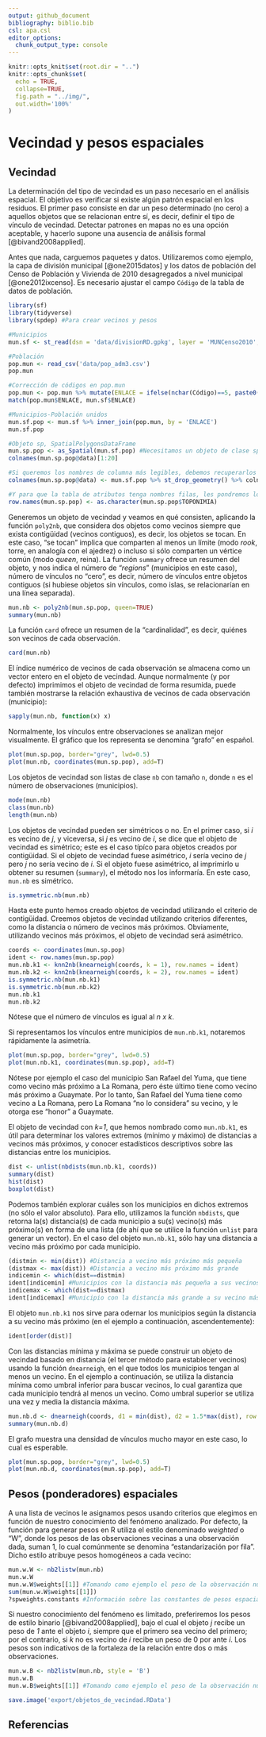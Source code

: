 ```yaml
---
output: github_document
bibliography: biblio.bib
csl: apa.csl
editor_options: 
  chunk_output_type: console
---
```


```r
knitr::opts_knit$set(root.dir = "..")
knitr::opts_chunk$set(
  echo = TRUE,
  collapse=TRUE,
  fig.path = "../img/",
  out.width='100%'
)
```


<!-- Este .md fue generado a partir del .Rmd homónimo. Edítese el .Rmd -->

# Vecindad y pesos espaciales

## Vecindad

La determinación del tipo de vecindad es un paso necesario en el análisis espacial. El objetivo es verificar si existe algún patrón espacial en los residuos. El primer paso consiste en dar un peso determinado (no cero) a aquellos objetos que se relacionan entre sí, es decir, definir el tipo de vínculo de vecindad. Detectar patrones en mapas no es una opción aceptable, y hacerlo supone una ausencia de análisis formal [@bivand2008applied].

Antes que nada, carguemos paquetes y datos. Utilizaremos como ejemplo, la capa de división municipal [@one2015datos] y los datos de población del Censo de Población y Vivienda de 2010 desagregados a nivel municipal [@one2012ixcenso]. Es necesario ajustar el campo `Código` de la tabla de datos de población.


```r
library(sf)
library(tidyverse)
library(spdep) #Para crear vecinos y pesos

#Municipios
mun.sf <- st_read(dsn = 'data/divisionRD.gpkg', layer = 'MUNCenso2010', quiet = T)

#Población
pop.mun <- read_csv('data/pop_adm3.csv')
pop.mun

#Corrección de códigos en pop.mun
pop.mun <- pop.mun %>% mutate(ENLACE = ifelse(nchar(Código)==5, paste0('0', Código),Código))
match(pop.mun$ENLACE, mun.sf$ENLACE)

#Municipios-Población unidos
mun.sf.pop <- mun.sf %>% inner_join(pop.mun, by = 'ENLACE')
mun.sf.pop

#Objeto sp, SpatialPolygonsDataFrame
mun.sp.pop <- as_Spatial(mun.sf.pop) #Necesitamos un objeto de clase sp para el paquete spdep
colnames(mun.sp.pop@data)[1:20]

#Si queremos los nombres de columna más legibles, debemos recuperarlos del original
colnames(mun.sp.pop@data) <- mun.sf.pop %>% st_drop_geometry() %>% colnames

#Y para que la tabla de atributos tenga nombres filas, les pondremos los del campo TOPONIMIA
row.names(mun.sp.pop) <- as.character(mun.sp.pop$TOPONIMIA)
```

Generemos un objeto de vecindad y veamos en qué consisten, aplicando la función `poly2nb`, que considera dos objetos como vecinos siempre que exista contigüidad (vecinos contiguos), es decir, los objetos se tocan. En este caso, "se tocan" implica que comparten al menos un límite (modo *rook*, torre, en analogía con el ajedrez) o incluso si sólo comparten un vértice común (modo *queen*, reina). La función `summary` ofrece un resumen del objeto, y nos indica el número de "*regions*" (municipios en este caso), número de vínculos no "cero", es decir, número de vínculos entre objetos contiguos (si hubiese objetos sin vínculos, como islas, se relacionarían en una línea separada).

```r
mun.nb <- poly2nb(mun.sp.pop, queen=TRUE)
summary(mun.nb)
```

La función `card` ofrece un resumen de la "cardinalidad", es decir, quiénes son vecinos de cada observación.

```r
card(mun.nb)
```

El índice numérico de vecinos de cada observación se almacena como un vector entero en el objeto de vecindad. Aunque normalmente (y por defecto) imprimimos el objeto de vecindad de forma resumida, puede también mostrarse la relación exhaustiva de vecinos de cada observación (municipio):

```r
sapply(mun.nb, function(x) x)
```

Normalmente, los vínculos entre observaciones se analizan mejor visualmente. El gráfico que los representa se denomina "grafo" en español.

```r
plot(mun.sp.pop, border="grey", lwd=0.5)
plot(mun.nb, coordinates(mun.sp.pop), add=T)
```

Los objetos de vecindad son listas de clase `nb` con tamaño `n`, donde `n` es el número de observaciones (municipios).

```r
mode(mun.nb)
class(mun.nb)
length(mun.nb)
```

Los objetos de vecindad pueden ser simétricos o no. En el primer caso, si *i* es vecino de *j*, y viceversa, si *j* es vecino de *i*, se dice que el objeto de vecindad es simétrico; este es el caso típíco para objetos creados por contigüidad. Si el objeto de vecindad fuese asimétrico, *i* sería vecino de *j* pero *j* no sería vecino de *i*. Si el objeto fuese asimétrico, al imprimirlo u obtener su resumen (`summary`), el método nos los informaría. En este caso, `mun.nb` es simétrico.

```r
is.symmetric.nb(mun.nb)
```

Hasta este punto hemos creado objetos de vecindad utilizando el criterio de contigüidad. Creemos objetos de vecindad utilizando criterios diferentes, como la distancia o número de vecinos más próximos. Obviamente, utilizando vecinos más próximos, el objeto de vecindad será asimétrico.


```r
coords <- coordinates(mun.sp.pop)
ident <- row.names(mun.sp.pop)
mun.nb.k1 <- knn2nb(knearneigh(coords, k = 1), row.names = ident)
mun.nb.k2 <- knn2nb(knearneigh(coords, k = 2), row.names = ident)
is.symmetric.nb(mun.nb.k1)
is.symmetric.nb(mun.nb.k2)
mun.nb.k1
mun.nb.k2
```

Nótese que el número de vínculos es igual al *n x k*.

Si representamos los vínculos entre municipios de `mun.nb.k1`, notaremos rápidamente la asimetría.

```r
plot(mun.sp.pop, border="grey", lwd=0.5)
plot(mun.nb.k1, coordinates(mun.sp.pop), add=T)
```

Nótese por ejemplo el caso del municipio San Rafael del Yuma, que tiene como vecino más próximo a La Romana, pero éste último tiene como vecino más próximo a Guaymate. Por lo tanto, San Rafael del Yuma tiene como vecino a La Romana, pero La Romana "no lo considera" su vecino, y le otorga ese "honor" a Guaymate.

El objeto de vecindad con *k=1*, que hemos nombrado como `mun.nb.k1`, es útil para determinar los valores extremos (mínimo y máximo) de distancias a vecinos más próximos, y conocer estadísticos descriptivos sobre las distancias entre los municipios.


```r
dist <- unlist(nbdists(mun.nb.k1, coords))
summary(dist)
hist(dist)
boxplot(dist)
```

Podemos también explorar cuáles son los municipios en dichos extremos (no sólo el valor absoluto). Para ello, utilizamos la función `nbdists`, que retorna la(s) distancia(s) de cada municipio a su(s) vecino(s) más próximo(s) en forma de una lista (de ahí que se utilice la función `unlist` para generar un vector). En el caso del objeto `mun.nb.k1`, sólo hay una distancia a vecino más próximo por cada municipio.

```r
(distmin <- min(dist)) #Distancia a vecino más próximo más pequeña
(distmax <- max(dist)) #Distancia a vecino más próximo más grande
indicemin <- which(dist==distmin)
ident[indicemin] #Municipios con la distancia más pequeña a sus vecinos más próximos
indicemax <- which(dist==distmax)
ident[indicemax] #Municipio con la distancia más grande a su vecino más próximo
```

El objeto `mun.nb.k1` nos sirve para odernar los municipios según la distancia a su vecino más próximo (en el ejemplo a continuación, ascendentemente):

```r
ident[order(dist)]
```

Con las distancias mínima y máxima se puede construir un objeto de vecindad basado en distancia (el tercer método para establecer vecinos) usando la función `dnearneigh`, en el que todos los municipios tengan al menos un vecino. En el ejemplo a continuación, se utiliza la distancia mínima como umbral inferior para buscar vecinos, lo cual garantiza que cada municipio tendrá al menos un vecino. Como umbral superior se utiliza una vez y media la distancia máxima.

```r
mun.nb.d <- dnearneigh(coords, d1 = min(dist), d2 = 1.5*max(dist), row.names = ident)
summary(mun.nb.d)
```

El grafo muestra una densidad de vínculos mucho mayor en este caso, lo cual es esperable.

```r
plot(mun.sp.pop, border="grey", lwd=0.5)
plot(mun.nb.d, coordinates(mun.sp.pop), add=T)
```

## Pesos (ponderadores) espaciales

A una lista de vecinos le asignamos pesos usando criterios que elegimos en función de nuestro conocimiento del fenómeno analizado. Por defecto, la función para generar pesos en R utiliza el estilo denominado *weighted* o "W", donde los pesos de las observaciones vecinas a una observación dada, suman 1, lo cual comúnmente se denomina "estandarización por fila". Dicho estilo atribuye pesos homogéneos a cada vecino:

```r
mun.w.W <- nb2listw(mun.nb)
mun.w.W
mun.w.W$weights[[1]] #Tomando como ejemplo el peso de la observación número 1
sum(mun.w.W$weights[[1]])
?spweights.constants #Información sobre las constantes de pesos espaciales
```


Si nuestro conocimiento del fenómeno es limitado, preferiremos los pesos de estilo binario [@bivand2008applied], bajo el cual el objeto *j* recibe un peso de *1* ante el objeto *i*, siempre que el primero sea vecino del primero; por el contrario, si *k* no es vecino de *i* recibe un peso de 0 por ante *i*. Los pesos son indicativos de la fortaleza de la relación entre dos o más observaciones.

```r
mun.w.B <- nb2listw(mun.nb, style = 'B')
mun.w.B
mun.w.B$weights[[1]] #Tomando como ejemplo el peso de la observación número 1
```


```r
save.image('export/objetos_de_vecindad.RData')
```

## Referencias

